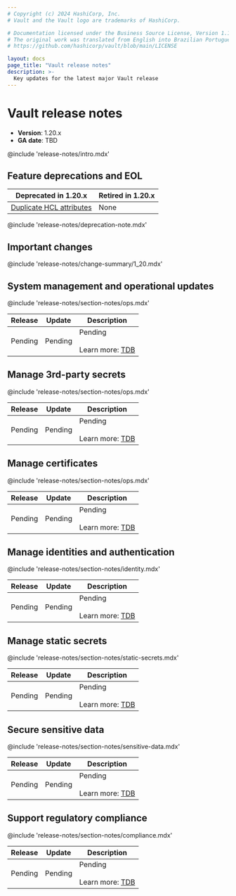 ```yaml
---
# Copyright (c) 2024 HashiCorp, Inc.
# Vault and the Vault logo are trademarks of HashiCorp.

# Documentation licensed under the Business Source License, Version 1.1.
# The original work was translated from English into Brazilian Portuguese.
# https://github.com/hashicorp/vault/blob/main/LICENSE

layout: docs
page_title: "Vault release notes"
description: >-
  Key updates for the latest major Vault release
---
```


# Vault release notes

- **Version**: 1.20.x
- **GA date**: TBD

@include 'release-notes/intro.mdx'

## Feature deprecations and EOL

Deprecated in 1.20.x | Retired in 1.20.x
-------------------- | ---------------
[Duplicate HCL attributes](/vault/docs/deprecations#duplicate-hcl-attributes) | None

@include 'release-notes/deprecation-note.mdx'


## Important changes

@include 'release-notes/change-summary/1_20.mdx'


## System management and operational updates

@include 'release-notes/section-notes/ops.mdx'

<table>
  <thead>
    <tr>
      <th style={{verticalAlign: 'middle'}}>Release</th>
      <th style={{verticalAlign: 'middle'}}>Update</th>
      <th style={{verticalAlign: 'middle'}}>Description</th>
    </tr>
  </thead>

  <tbody>

  <tr>
    <td style={{verticalAlign: 'middle'}}>
      Pending
    </td>
    <td style={{verticalAlign: 'middle', textAlign: 'center'}}>Pending</td>
    <td style={{verticalAlign: 'middle'}}>
      Pending
      <br /><br />
      Learn more: <a href="/vault/docs/">TDB</a>
    </td>
  </tr>

  </tbody>
</table>


## Manage 3rd-party secrets

@include 'release-notes/section-notes/ops.mdx'

<table>
  <thead>
    <tr>
      <th style={{verticalAlign: 'middle'}}>Release</th>
      <th style={{verticalAlign: 'middle'}}>Update</th>
      <th style={{verticalAlign: 'middle'}}>Description</th>
    </tr>
  </thead>

  <tbody>

  <tr>
    <td style={{verticalAlign: 'middle'}}>
      Pending
    </td>
    <td style={{verticalAlign: 'middle', textAlign: 'center'}}>Pending</td>
    <td style={{verticalAlign: 'middle'}}>
      Pending
      <br /><br />
      Learn more: <a href="/vault/docs/">TDB</a>
    </td>
  </tr>

  </tbody>
</table>


## Manage certificates

@include 'release-notes/section-notes/ops.mdx'

<table>
  <thead>
    <tr>
      <th style={{verticalAlign: 'middle'}}>Release</th>
      <th style={{verticalAlign: 'middle'}}>Update</th>
      <th style={{verticalAlign: 'middle'}}>Description</th>
    </tr>
  </thead>

  <tbody>

  <tr>
    <td style={{verticalAlign: 'middle'}}>
      Pending
    </td>
    <td style={{verticalAlign: 'middle', textAlign: 'center'}}>Pending</td>
    <td style={{verticalAlign: 'middle'}}>
      Pending
      <br /><br />
      Learn more: <a href="/vault/docs/">TDB</a>
    </td>
  </tr>

  </tbody>
</table>


## Manage identities and authentication

@include 'release-notes/section-notes/identity.mdx'

<table>
  <thead>
    <tr>
      <th style={{verticalAlign: 'middle'}}>Release</th>
      <th style={{verticalAlign: 'middle'}}>Update</th>
      <th style={{verticalAlign: 'middle'}}>Description</th>
    </tr>
  </thead>

  <tbody>

  <tr>
    <td style={{verticalAlign: 'middle'}}>
      Pending
    </td>
    <td style={{verticalAlign: 'middle', textAlign: 'center'}}>Pending</td>
    <td style={{verticalAlign: 'middle'}}>
      Pending
      <br /><br />
      Learn more: <a href="/vault/docs/">TDB</a>
    </td>
  </tr>

  </tbody>
</table>


## Manage static secrets

@include 'release-notes/section-notes/static-secrets.mdx'

<table>
  <thead>
    <tr>
      <th style={{verticalAlign: 'middle'}}>Release</th>
      <th style={{verticalAlign: 'middle'}}>Update</th>
      <th style={{verticalAlign: 'middle'}}>Description</th>
    </tr>
  </thead>

  <tbody>

  <tr>
    <td style={{verticalAlign: 'middle'}}>
      Pending
    </td>
    <td style={{verticalAlign: 'middle', textAlign: 'center'}}>Pending</td>
    <td style={{verticalAlign: 'middle'}}>
      Pending
      <br /><br />
      Learn more: <a href="/vault/docs/">TDB</a>
    </td>
  </tr>

  </tbody>
</table>


## Secure sensitive data

@include 'release-notes/section-notes/sensitive-data.mdx'

<table>
  <thead>
    <tr>
      <th style={{verticalAlign: 'middle'}}>Release</th>
      <th style={{verticalAlign: 'middle'}}>Update</th>
      <th style={{verticalAlign: 'middle'}}>Description</th>
    </tr>
  </thead>

  <tbody>

  <tr>
    <td style={{verticalAlign: 'middle'}}>
      Pending
    </td>
    <td style={{verticalAlign: 'middle', textAlign: 'center'}}>Pending</td>
    <td style={{verticalAlign: 'middle'}}>
      Pending
      <br /><br />
      Learn more: <a href="/vault/docs/">TDB</a>
    </td>
  </tr>

  </tbody>
</table>


## Support regulatory compliance

@include 'release-notes/section-notes/compliance.mdx'

<table>
  <thead>
    <tr>
      <th style={{verticalAlign: 'middle'}}>Release</th>
      <th style={{verticalAlign: 'middle'}}>Update</th>
      <th style={{verticalAlign: 'middle'}}>Description</th>
    </tr>
  </thead>

  <tbody>

  <tr>
    <td style={{verticalAlign: 'middle'}}>
      Pending
    </td>
    <td style={{verticalAlign: 'middle', textAlign: 'center'}}>Pending</td>
    <td style={{verticalAlign: 'middle'}}>
      Pending
      <br /><br />
      Learn more: <a href="/vault/docs/">TDB</a>
    </td>
  </tr>

  </tbody>
</table>
